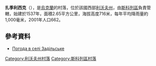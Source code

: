 {{coord|48|59|31|N|23|8|5|E|scale:100000|display=title}}

'''扎季利西克'''（{{lang-uk|Задільське}}），是[[烏克蘭|烏克蘭]]的村落，位於該國西部[[利沃夫州|利沃夫州]]，由[[斯科列區|斯科列區]]負責管轄，始建於1537年，面積2.65平方公里，海拔高度716米，每年平均降雨量約1,000毫米，2001年人口662。

==參考資料==
* [http://weather.in.ua/ua/l'vovskaja/8212 Погода в селі Задільське] {{Wayback|url=http://weather.in.ua/ua/l'vovskaja/8212 |date=20150406055308 }}

{{DEFAULTSORT:Задільське}}
[[Category:利沃夫州村落|Category:利沃夫州村落]]
[[Category:斯科列區村落|Category:斯科列區村落]]


{{Lviv-geo-stub}}